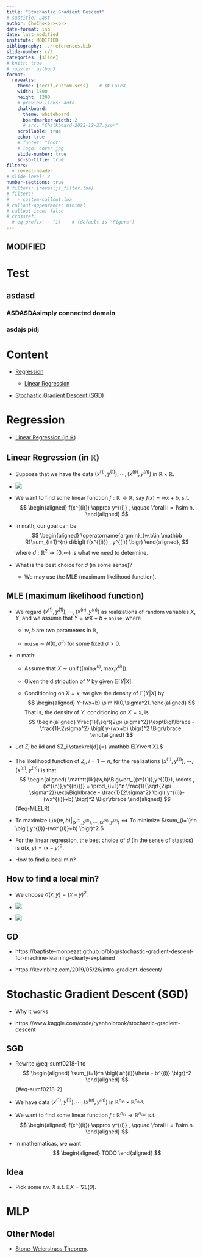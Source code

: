 ```yaml
---
title: "Stochastic Gradient Descent"
# subtitle: Last
author: ChoCho<br><br>
date-format: iso
date: last-modified
institute: MODIFIED
bibliography: ../references.bib
slide-number: c/t
categories: [slide]
# knitr: true
# jupyter: python3
format:
  revealjs:
    theme: [serif,custom.scss]    # 像 LaTeX
    width: 1800
    height: 1200
    # preview-links: auto
    chalkboard:
      theme: whiteboard
      boardmarker-width: 2
      # src: "Chalkboard-2022-12-27.json"
    scrollable: true
    echo: true
    # footer: "foot"
    # logo: cover.jpg
    slide-number: true
    sc-sb-title: true
filters:
  - reveal-header
# slide-level: 3
number-sections: true
# filters: [revealjs_filter.lua]
# filters:   
#   - custom-callout.lua
# callout-appearance: minimal
# callout-icon: false
# crossref:
  # eq-prefix: - (1)    # (default is "Figure")
---
```


## MODIFIED {-}

# Test

## asdasd 

### ASDASDAsimply connected domain 

### asdajs pidj

# Content

- [Regression](#sec-Regression)

  - [Linear Regression](#sec-LRegression-in-R)

- [Stochastic Gradient Descent (SGD)](#sec-SGD)

# Regression {#sec-Regression}

- [Linear Regression (in $\mathbb R$)](#sec-LRinR)

## Linear Regression (in $\mathbb R$) {#sec-LRegression-in-R}

- Suppose that we have the data $(x^{(1)},y^{(1)}), \cdots , (x^{(n)},y^{(n)})$ in $\mathbb R\times \mathbb R.$

- ![](images/SGD/2023-02-19-22-17-59.png)

- We want to find some linear function $f:\mathbb R\longrightarrow \mathbb R,$ 
say $f(x) = w x+b,$ s.t.
$$
\begin{aligned}
  f(x^{(i)}) \approx y^{(i)} , \qquad \forall  i = 1\sim n.
\end{aligned}
$$

- In math, our goal can be
$$
\begin{aligned}
  \operatorname{argmin}_{w,b\in \mathbb R}\sum_{i=1}^{n} d\bigl( f(x^{(i)}) , y^{(i)} \bigr)
\end{aligned},
$$
where $d:\mathbb R^2 \longrightarrow [0,\infty)$ is what we need to determine.

- What is the best choice for $d$ (in some sense)?

  - We may use the MLE (maximum likelihood function).

## MLE (maximum likelihood function)

- We regard $(x^{(1)},y^{(1)}), \cdots , (x^{(n)},y^{(n)})$ as realizations of random variables $X,Y,$ 
and we assume that $Y=wX+b+\mathtt{noise},$
where 
    
  - $w,b$ are two parameters in $\mathbb R,$

  - $\mathtt{noise}\sim N(0,\sigma^2)$ for some fixed $\sigma>0.$

- In math:

  - Assume that $X\sim \operatorname{unif}([\min_i x^{(i)}, \max_i x^{(i)}]).$

  - Given the distribution of $Y$ by given $\mathbb E[Y\vert X].$

  - Conditioning on $X=x,$
    we give the density of $\mathbb E[Y\vert X]$ by
    $$
    \begin{aligned}
      Y-(wx+b) \sim N(0,\sigma^2).
    \end{aligned}
    $$
    That is, the density of $Y,$ conditioning on $X=x,$ is
    $$
    \begin{aligned}
      \frac{1}{\sqrt{2\pi \sigma^2}}\exp\Bigl\lbrace - \frac{1}{2\sigma^2} \bigl( y-(wx+b) \bigr)^2 \Bigr\rbrace.
    \end{aligned}
    $$

- Let $Z_i$ be iid and $Z_i \stackrel{d}{=} \mathbb E[Y\vert X].$

- The likelihood function of $Z_i,$ $i=1\sim n,$ for the realizations $(x^{(1)},y^{(1)}), \cdots , (x^{(n)},y^{(n)})$
is that
$$
\begin{aligned}
  \mathtt{lik}(w,b)\Big\vert_{(x^{(1)},y^{(1)}), \cdots , (x^{(n)},y^{(n)})}
  = \prod_{i=1}^n \frac{1}{\sqrt{2\pi \sigma^2}}\exp\Bigl\lbrace - \frac{1}{2\sigma^2} \bigl( y^{(i)}-(wx^{(i)}+b) \bigr)^2 \Bigr\rbrace
\end{aligned}
$$ {#eq-MLELR}

- To maximize $\mathtt{lik}(w,b)\Big\vert_{(x^{(1)},y^{(1)}), \cdots , (x^{(n)},y^{(n)})}$ $\iff$ To minimize $\sum_{i=1}^n \bigl( y^{(i)}-(wx^{(i)}+b) \bigr)^2.$

- For the linear regression, the best choice of $d$ (in the sense of stastics) is $d(x,y)=(x-y)^2.$

- How to find a local min?

## How to find a local min?

- We choose $d(x,y)=(x-y)^2.$

- ![](images/SGD/gradient_descent_parameter_a.gif)

- ![](images/SGD/dualspace_explore.gif)

## GD

- https://baptiste-monpezat.github.io/blog/stochastic-gradient-descent-for-machine-learning-clearly-explained

- https://kevinbinz.com/2019/05/26/intro-gradient-descent/




# Stochastic Gradient Descent (SGD) {#sec-SGD}

- Why it works

- https://www.kaggle.com/code/ryanholbrook/stochastic-gradient-descent

## SGD

- Rewrite @eq-sumf0218-1 to
$$
\begin{aligned}
  \sum_{i=1}^n \bigl( a^{(i)}\theta - b^{(i)}  \bigr)^2
\end{aligned}
$$ {#eq-sumf0218-2}

- We have data $(x^{(1)},y^{(1)}), \cdots , (x^{(n)},y^{(n)})$ in $\mathbb R^{n_{\text{in}}}\times \mathbb R^{n_{\text{out}}}.$

- We want to find some linear function $f:\mathbb R^{n_{\text{in}}} \longrightarrow \mathbb R^{n_{\text{out}}}$ s.t.
$$
\begin{aligned}
  f(x^{(i)}) \approx y^{(i)} , \qquad \forall  i = 1\sim n.
\end{aligned}
$$

- In mathematicas, we want
$$
\begin{aligned}
  TODO
\end{aligned}
$$


## Idea

- Pick some r.v. $X$ s.t.
$\mathbb EX=\nabla L(\theta).$


# MLP

## Other Model

- [Stone–Weierstrass Theorem](https://en.wikipedia.org/wiki/Stone–Weierstrass_theorem).
